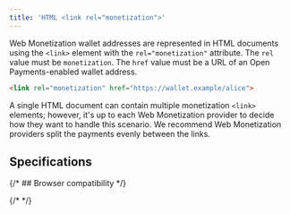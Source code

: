 ```yaml
---
title: 'HTML <link rel="monetization">'
---
```



Web Monetization wallet addresses are represented in HTML documents using the `<link>`  element with the `rel="monetization"` attribute. The `rel` value must be `monetization`. The `href` value must be a URL of an Open Payments-enabled wallet address.

```html
<link rel="monetization" href="https://wallet.example/alice">
```

A single HTML document can contain multiple monetization `<link>` elements; however, it's up to each Web Monetization provider to decide how they want to handle this scenario. We recommend Web Monetization providers split the payments evenly between the links.

## Specifications

<Specification anchor='link-type-monetization' />

{/* ## Browser compatibility */}

{/* <BrowserCompat json={data} /> */}
